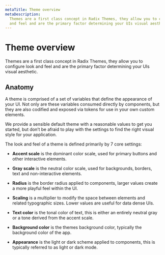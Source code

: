 ```yaml
---
metaTitle: Theme overview
metaDescription:
  Themes are a first class concept in Radix Themes, they allow you to configure look
  and feel and are the primary factor determining your UIs visual aesthetic
---
```


# Theme overview

<Description>
  Themes are a first class concept in Radix Themes, they allow you to configure
  look and feel and are the primary factor determining your UIs visual
  aesthetic.
</Description>

## Anatomy

A theme is comprised of a set of variables that define the appearance of your UI. Not only are these variables consumed directly by components, but they are also codified and exposed via tokens for use in your own custom elements.

We provide a sensible default theme with a reasonable values to get you started, but don’t be afraid to play with the settings to find the right visual style for your application.

<ThemesAnatomy />

The look and feel of a theme is defined primarily by 7 core settings:

- **Accent scale** is the dominant color scale, used for primary buttons and other interactive elements.

- **Gray scale** is the neutral color scale, used for backgrounds, borders, text and non-interactive elements.

- **Radius** is the border radius applied to components, larger values create a more playful feel within the UI.

- **Scaling** is a multiplier to modify the space between elements and related typographic sizes. Lower values are useful for data dense UIs.

- **Text color** is the tonal color of text, this is either an entirely neutral gray or a tone derived from the accent scale.

- **Background color** is the themes background color, typically the background color of the app.

- **Appearance** is the light or dark scheme applied to components, this is typically referred to as light or dark mode.
